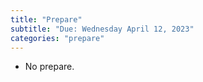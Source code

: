 ```yaml
---
title: "Prepare"
subtitle: "Due: Wednesday April 12, 2023"
categories: "prepare"
---
```


-   No prepare.
